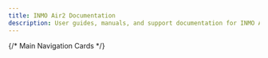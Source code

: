 ```yaml
---
title: INMO Air2 Documentation
description: User guides, manuals, and support documentation for INMO Air2
---
```



{/* Main Navigation Cards */}
<CardGrid>
  <LinkCard 
    title="User Manual"
    icon="document"
    href="https://drive.google.com/file/d/1Y8dicECPpjoYOayYGHcpQ-YlsG_rdodF/view?usp=sharing"
    description="INMO Air2 user manual"
  />
  <LinkCard 
    title="APP Downloads"
    icon="open-book"
    href="https://www.inmoxr.com/pages/manuals-downloads"
    description="Downloads INMOLens app or user manuals for INMO Air2."
  />
  <LinkCard 
    title="Development"
    icon="setting"
    href="https://support.inmoxr.com/air2/guides/developer-mode/"
    description="Start INMO Air2 develop mode"
  />
  <LinkCard 
    title="Warranty"
    icon="shield"
    href="https://www.inmoxr.com/pages/warranty"
    description="This Limited Warranty is a commercial guarantee voluntarily provided by INMO."
  />
</CardGrid>